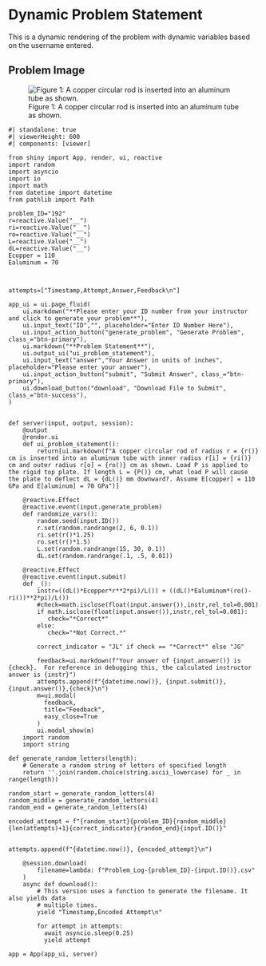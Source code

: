 # Dynamic Problem Statement {.unnumbered}

This is a dynamic rendering of the problem with dynamic variables based on the username entered. 


## Problem Image

![Figure 1: A copper circular rod is inserted into an aluminum tube as shown.](images/192.png){fig-alt="Picture with an circular copper rod inserted into an aluminum tube. A load is applied at the top of the tube. The radius of the copper rod is r. The inner radius of the aluminum tube is r[i] and the outer radius is r[o] "}

```shinylive-python
#| standalone: true
#| viewerHeight: 600
#| components: [viewer]

from shiny import App, render, ui, reactive
import random
import asyncio
import io
import math
from datetime import datetime
from pathlib import Path

problem_ID="192"
r=reactive.Value("__")
ri=reactive.Value("__")
ro=reactive.Value("__")
L=reactive.Value("__")
dL=reactive.Value("__")
Ecopper = 110
Ealuminum = 70



attempts=["Timestamp,Attempt,Answer,Feedback\n"]

app_ui = ui.page_fluid(
    ui.markdown("**Please enter your ID number from your instructor and click to generate your problem**"),
    ui.input_text("ID","", placeholder="Enter ID Number Here"),
    ui.input_action_button("generate_problem", "Generate Problem", class_="btn-primary"),
    ui.markdown("**Problem Statement**"),
    ui.output_ui("ui_problem_statement"),
    ui.input_text("answer","Your Answer in units of inches", placeholder="Please enter your answer"),
    ui.input_action_button("submit", "Submit Answer", class_="btn-primary"),
    ui.download_button("download", "Download File to Submit", class_="btn-success"),
)


def server(input, output, session):
    @output
    @render.ui
    def ui_problem_statement():
        return[ui.markdown(f"A copper circular rod of radius r = {r()} cm is inserted into an aluminum tube with inner radius r[i] = {ri()} cm and outer radius r[o] = {ro()} cm as shown. Load P is applied to the rigid top plate. If length L = {P()} cm, what load P will cause the plate to deflect dL = {dL()} mm downward?. Assume E[copper] = 110 GPa and E[aluminum] = 70 GPa")]
    
    @reactive.Effect
    @reactive.event(input.generate_problem)
    def randomize_vars():
        random.seed(input.ID())
        r.set(random.randrange(2, 6, 0.1))
        ri.set(r()*1.25)
        ro.set(r()*1.5)
        L.set(random.randrange(15, 30, 0.1))
        dL.set(random.randrange(.1, .5, 0.01))
        
    @reactive.Effect
    @reactive.event(input.submit)
    def _():
        instr=((dL()*Ecopper*r**2*pi)/L()) + ((dL()*Ealuminum*(ro()-ri())**2*pi)/L())
        #check=math.isclose(float(input.answer()),instr,rel_tol=0.001)
        if math.isclose(float(input.answer()),instr,rel_tol=0.001):
           check="*Correct*"
        else:
           check="*Not Correct.*"
        
        correct_indicator = "JL" if check == "*Correct*" else "JG"
        
        feedback=ui.markdown(f"Your answer of {input.answer()} is {check}.  For reference in debugging this, the calculated instructor answer is {instr}")
        attempts.append(f"{datetime.now()}, {input.submit()},{input.answer()},{check}\n")
        m=ui.modal(
          feedback,
          title="Feedback",
          easy_close=True
        )
        ui.modal_show(m)
    import random
    import string

def generate_random_letters(length):
    # Generate a random string of letters of specified length
    return ''.join(random.choice(string.ascii_lowercase) for _ in range(length))   

random_start = generate_random_letters(4)  
random_middle = generate_random_letters(4)
random_end = generate_random_letters(4)    

encoded_attempt = f"{random_start}{problem_ID}{random_middle}{len(attempts)+1}{correct_indicator}{random_end}{input.ID()}"


attempts.append(f"{datetime.now()}, {encoded_attempt}\n")

    @session.download(
        filename=lambda: f"Problem_Log-{problem_ID}-{input.ID()}.csv"
    )
    async def download():
        # This version uses a function to generate the filename. It also yields data
        # multiple times.
        yield "Timestamp,Encoded Attempt\n"
   
        for attempt in attempts:
          await asyncio.sleep(0.25) 
          yield attempt

app = App(app_ui, server)

```
